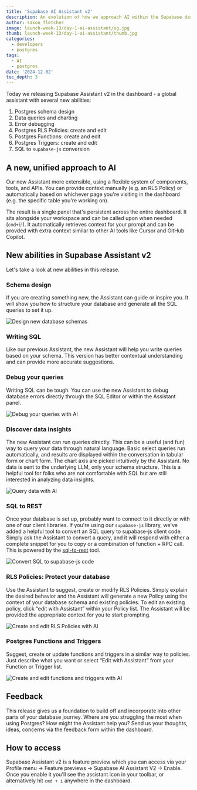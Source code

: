 ```yaml
---
title: 'Supabase AI Assistant v2'
description: An evolution of how we approach AI within the Supabase dashboard
author: saxon_fletcher
image: launch-week-13/day-1-ai-assistant/og.jpg
thumb: launch-week-13/day-1-ai-assistant/thumb.jpg
categories:
  - developers
  - postgres
tags:
  - AI
  - postgres
date: '2024-12-02'
toc_depth: 3
---
```


Today we releasing Supabase Assistant v2 in the dashboard - a global assistant with several new abilities:

1. Postgres schema design
1. Data queries and charting
1. Error debugging
1. Postgres RLS Policies: create and edit
1. Postgres Functions: create and edit
1. Postgres Triggers: create and edit
1. SQL to `supabase-js` conversion

## A new, unified approach to AI

Our new Assistant more extensible, using a flexible system of components, tools, and APIs. You can provide context manually (e.g. an RLS Policy) or automatically based on whichever page you're visiting in the dashboard (e.g. the specific table you're working on).

The result is a single panel that's persistent across the entire dashboard. It sits alongside your workspace and can be called upon when needed (`cmd+i`!). It automatically retrieves context for your prompt and can be provded with extra context similar to other AI tools like Cursor and GitHub Copilot.

## New abilities in Supabase Assistant v2

Let's take a look at new abilities in this release.

### Schema design

If you are creating something new, the Assistant can guide or inspire you. It will show you how to structure your database and generate all the SQL queries to set it up.

<Img alt="Design new database schemas" src="/images/blog/launch-week-13/assistant/design.png" />

### Writing SQL

Like our previous Assistant, the new Assistant will help you write queries based on your schema. This version has better contextual understanding and can provide more accurate suggestions.

### Debug your queries

Writing SQL can be tough. You can use the new Assistant to debug database errors directly through the SQL Editor or within the Assistant panel.

<Img alt="Debug your queries with AI" src="/images/blog/launch-week-13/assistant/debug.png" />

### Discover data insights

The new Assistant can run queries directly. This can be a useful (and fun) way to query your data through natural language. Basic select queries run automatically, and results are displayed within the conversation in tabular form or chart form. The chart axis are picked intuitively by the Assistant. No data is sent to the underlying LLM, only your schema structure. This is a helpful tool for folks who are not comfortable with SQL but are still interested in analyzing data insights.

<Img alt="Query data with AI" src="/images/blog/launch-week-13/assistant/query.png" />

### SQL to REST

Once your database is set up, probably want to connect to it directly or with one of our client libraries. If you're using our `supabase-js` library, we've added a helpful tool to convert an SQL query to supabase-js client code. Simply ask the Assistant to convert a query, and it will respond with either a complete snippet for you to copy or a combination of function + RPC call. This is powered by the [sql-to-rest](/docs/guides/api/sql-to-rest) tool.

<Img alt="Convert SQL to supabase-js code" src="/images/blog/launch-week-13/assistant/js.png" />

### RLS Policies: Protect your database

Use the Assistant to suggest, create or modify RLS Policies. Simply explain the desired behavior and the Assistant will generate a new Policy using the context of your database schema and existing policies. To edit an existing policy, click “edit with Assistant” within your Policy list. The Assistant will be provided the appropriate context for you to start prompting.

<Img
  alt="Create and edit RLS Policies with AI"
  src="/images/blog/launch-week-13/assistant/policy.png"
/>

### Postgres Functions and Triggers

Suggest, create or update functions and triggers in a similar way to policies. Just describe what you want or select “Edit with Assistant” from your Function or Trigger list.

<Img
  alt="Create and edit functions and triggers with AI"
  src="/images/blog/launch-week-13/assistant/functions.png"
/>

## Feedback

This release gives us a foundation to build off and incorporate into other parts of your database journey. Where are you struggling the most when using Postgres? How might the Assistant help you? Send us your thoughts, ideas, concerns via the feedback form within the dashboard.

## How to access

Supabase Assistant v2 is a feature preview which you can access via your Profile menu → Feature previews → Supabase AI Assistant V2 → Enable. Once you enable it you'll see the assistant icon in your toolbar, or alternatively hit `cmd + i` anywhere in the dashboard.

